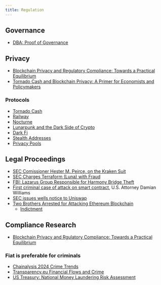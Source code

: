 ```yaml
---
title: Regulation
---
```


## Governance

- [DBA: Proof of Governance](https://dba.mirror.xyz/UTPfxWe65dYrUu_RJX-5VkAJypFRyw3AZh6m0dRXYZk)

## Privacy

- [Blockchain Privacy and Regulatory Compliance: Towards a Practical Equilibrium](https://papers.ssrn.com/sol3/papers.cfm?abstract_id=4563364)
- [Tornado Cash and Blockchain Privacy: A Primer for Economists and Policymakers](https://research.stlouisfed.org/publications/review/2023/02/03/tornado-cash-and-blockchain-privacy-a-primer-for-economists-and-policymakers)

### Protocols

- [Tornado Cash](https://twitter.com/tornadocash?lang=en)
- [Railway](https://www.railway.xyz/)
- [Nocturne](https://app.nocturne.xyz/welcome)
- [Lunarpunk and the Dark Side of Crypto](https://www.youtube.com/watch?v=BerscJiALiE)
- [Dark Fi](https://dark.fi/)
- [Stealth Addresses](https://vitalik.eth.limo/general/2023/01/20/stealth.html)
- [Privacy Pools](https://papers.ssrn.com/sol3/papers.cfm?abstract_id=4563364)

## Legal Proceedings

- [SEC Comissioner Hester M. Peirce, on the Kraken Suit](https://www.sec.gov/news/statement/peirce-statement-kraken-020923)
- [SEC Charges Terraform (Luna) with Fraud](https://www.sec.gov/news/press-release/2023-32)
- [FBI: Lazarus Group Responsible for Harmony Bridge Theft](https://www.fbi.gov/news/press-releases/fbi-confirms-lazarus-group-cyber-actors-responsible-for-harmonys-horizon-bridge-currency-theft)
- [First criminal case of attack on smart contract](https://twitter.com/SDNYnews/status/1678780204062490626), U.S. Attorney Damian Williams 
- [SEC issues wells notice to Uniswap](https://cointelegraph.com/news/sec-issues-wells-notice-defi-protocol-uniswap)
- [Two Brothers Arrested for Attacking Ethereum Blockchain](https://www.justice.gov/opa/pr/two-brothers-arrested-attacking-ethereum-blockchain-and-stealing-25m-cryptocurrency)
    - [Indictment](https://www.justice.gov/opa/media/1351996/dl)

## Compliance Research

- [Blockchain Privacy and Rgulatory Compliance: Towards a Practical Equilibrium](https://deliverypdf.ssrn.com/delivery.php?ID=855089082102119079102097091083101113102082065014007039108087071002094126076004092111050117107034029039046027080025125113003101039086075069039068002121097025083108119020043021065086070093119021123028007013076115117079106121092088113093091115115105022031&EXT=pdf&INDEX=TRUE)

### Fiat is preferable for criminals

- [Chainalysis 2024 Crime Trends](https://www.chainalysis.com/blog/2024-crypto-crime-report-introduction/)
- [Transparency.eu Financial Flows and Crime](https://transparency.eu/priority/financial-flows-crime/)
- [US Treasury: National Money Laundering Risk Assessment](https://home.treasury.gov/system/files/136/2022-National-Money-Laundering-Risk-Assessment.pdf)
